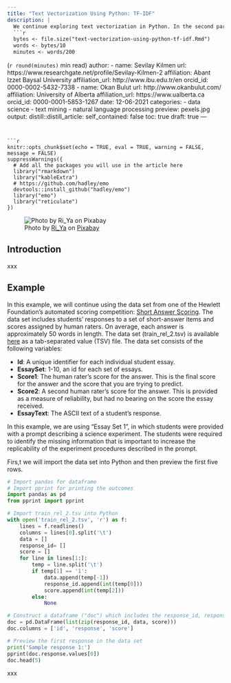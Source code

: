 ---
title: "Text Vectorization Using Python: TF-IDF"
description: |
  We continue exploring text vectorization in Python. In the second part of our post, we will explain term frequency–inverse document frequency (TF-IDF) and demonstrate how to use vectorize text using TF-IDF in Python. xxx
  ```{r, include=FALSE}
  bytes <- file.size("text-vectorization-using-python-tf-idf.Rmd")
  words <- bytes/10
  minutes <- words/200
  ``` 
  (`r round(minutes)` min read)
author:
  - name: Sevilay Kilmen 
    url: https://www.researchgate.net/profile/Sevilay-Kilmen-2 
    affiliation: Abant Izzet Baysal University
    affiliation_url: http://www.ibu.edu.tr/en
    orcid_id: 0000-0002-5432-7338
  - name: Okan Bulut
    url: http://www.okanbulut.com/
    affiliation: University of Alberta
    affiliation_url: https://www.ualberta.ca
    orcid_id: 0000-0001-5853-1267
date: 12-06-2021
categories:
  - data science
  - text mining
  - natural language processing
preview: pexels.jpg
output:
  distill::distill_article:
    self_contained: false
    toc: true
draft: true
---
  
```{r setup, include=FALSE}
knitr::opts_chunk$set(echo = TRUE, eval = TRUE, warning = FALSE, message = FALSE)
suppressWarnings({
  # Add all the packages you will use in the article here
  library("rmarkdown")
  library("kableExtra")
  # https://github.com/hadley/emo
  devtools::install_github("hadley/emo")
  library("emo")
  library("reticulate")
})
```

![Photo by [Ri_Ya](https://pixabay.com/users/ri_ya-12911237/) on [Pixabay](https://pixabay.com/)](pixabay.jpg)

## Introduction

xxx 

## Example 

In this example, we will continue using the data set from one of the Hewlett Foundation's automated scoring competition: [Short Answer Scoring](https://www.kaggle.com/c/asap-sas). The data set includes students' responses to a set of short-answer items and scores assigned by human raters. On average, each answer is approximately 50 words in length. The data set (train_rel_2.tsv) is available [here](https://raw.githubusercontent.com/okanbulut/blog/master/data_and_codes/train_rel_2.tsv) as a tab-separated value (TSV) file. The data set consists of the following variables: 

* **Id**: A unique identifier for each individual student essay.
* **EssaySet**: 1-10, an id for each set of essays.
* **Score1**: The human rater's score for the answer. This is the final score for the answer and the score that you are trying to predict.
* **Score2**: A second human rater's score for the answer. This is provided as a measure of reliability, but had no bearing on the score the essay received.
* **EssayText**: The ASCII text of a student's response.

In this example, we are using "Essay Set 1", in which students were provided with a prompt describing a science experiment. The students were required to identify the missing information that is important to increase the replicability of the experiment procedures described in the prompt. 

Firs,t we will import the data set into Python and then preview the first five rows.

```{python chunk1, echo=TRUE, eval=TRUE}
# Import pandas for dataframe 
# Import pprint for printing the outcomes 
import pandas as pd 
from pprint import pprint 

# Import train_rel_2.tsv into Python
with open('train_rel_2.tsv', 'r') as f:
    lines = f.readlines()
    columns = lines[0].split('\t')
    data = []
    response_id= []
    score = []
    for line in lines[1:]:
        temp = line.split('\t')
        if temp[1] == '1':
            data.append(temp[-1])
            response_id.append(int(temp[0]))
            score.append(int(temp[2]))
        else: 
            None

# Construct a dataframe ("doc") which includes the response_id, responses, and the score        
doc = pd.DataFrame(list(zip(response_id, data, score)))
doc.columns = ['id', 'response', 'score']

# Preview the first response in the data set
print('Sample response 1:')
pprint(doc.response.values[0])
doc.head(5)
```

xxx














